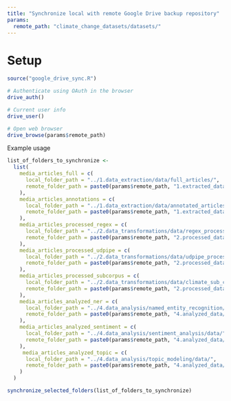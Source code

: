 ```yaml
---
title: "Synchronize local with remote Google Drive backup repository"
params:
  remote_path: "climate_change_datasets/datasets/"
---
```


# Setup
```r
source("google_drive_sync.R")

# Authenticate using OAuth in the browser
drive_auth()

# Current user info
drive_user()

# Open web browser
drive_browse(params$remote_path)

```


Example usage
```r
list_of_folders_to_synchronize <-
  list(
    media_articles_full = c(
      local_folder_path = "../1.data_extraction/data/full_articles/",
      remote_folder_path = paste0(params$remote_path, "1.extracted_data/full/")
    ),
    media_articles_annotations = c(
      local_folder_path = "../1.data_extraction/data/annotated_articles/",
      remote_folder_path = paste0(params$remote_path, "1.extracted_data/annotations/")
    ),
    media_articles_processed_regex = c(
      local_folder_path = "../2.data_transformations/data/regex_processed/",
      remote_folder_path = paste0(params$remote_path, "2.processed_data/regex_processed/")
    ),
    media_articles_processed_udpipe = c(
      local_folder_path = "../2.data_transformations/data/udpipe_processed/",
      remote_folder_path = paste0(params$remote_path, "2.processed_data/udpipe_processed/")
    ),
    media_articles_processed_subcorpus = c(
      local_folder_path = "../2.data_transformations/data/climate_sub_corpus/",
      remote_folder_path = paste0(params$remote_path, "2.processed_data/climate_sub_corpus/")
    ),
    media_articles_analyzed_ner = c(
      local_folder_path = "../4.data_analysis/named_entity_recognition/data/",
      remote_folder_path = paste0(params$remote_path, "4.analyzed_data/named_entity_recognition/")
    ),
    media_articles_analyzed_sentiment = c(
      local_folder_path = "../4.data_analysis/sentiment_analysis/data/",
      remote_folder_path = paste0(params$remote_path, "4.analyzed_data/sentiment_analysis/")
    ),
     media_articles_analyzed_topic = c(
      local_folder_path = "../4.data_analysis/topic_modeling/data/",
      remote_folder_path = paste0(params$remote_path, "4.analyzed_data/topic_modeling/")
    )
  )

synchronize_selected_folders(list_of_folders_to_synchronize)

```


